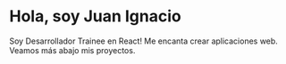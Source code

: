 # Hola, soy Juan Ignacio

Soy Desarrollador Trainee en React! Me encanta crear aplicaciones web. Veamos más abajo mis proyectos.
